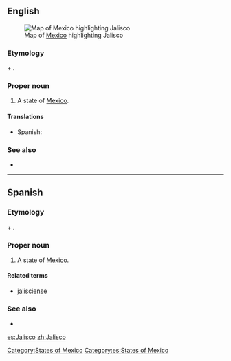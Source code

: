==English==
[[File:Mexico map, MX-JAL.svg|thumb|Map of [[Mexico]] highlighting Jalisco]]
===Etymology===
{{etyl|nah}} {{term|xalli||sand|lang=nah}} + {{term|ixtli||face, plain|lang=nah}}.

===Proper noun===
{{en-proper noun}}

# A state of [[Mexico]].

====Translations====
{{trans-top|state of Mexico}}
*Spanish: {{t+|es|Jalisco|m}}
{{trans-mid}}
{{trans-bottom}}

===See also===
*{{pedialite}}

[[Category:States of Mexico]]

----

==Spanish==

===Etymology===
{{etyl|nah|es}} {{term|xalli||sand|lang=nah}} + {{term|ixtli||face, plain|lang=nah}}.

===Proper noun===
{{es-proper noun|m}}

# A state of [[Mexico]].

====Related terms====
*[[jalisciense]]

===See also===
* {{pedialite|lang=es}}

[[Category:es:States of Mexico]]

[[es:Jalisco]]
[[zh:Jalisco]]